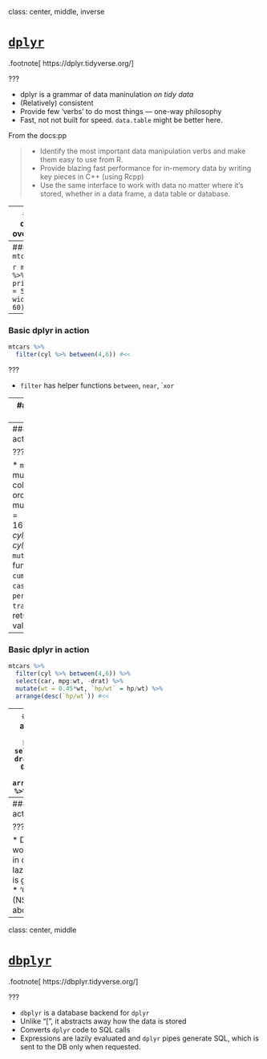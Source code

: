 class: center, middle, inverse

# [`dplyr`](https://dplyr.tidyverse.org/)

.footnote[
https://dplyr.tidyverse.org/
]

???

* dplyr is a grammar of data maninulation *on tidy data*
* (Relatively) consistent
* Provide few 'verbs' to do most things --- one-way philosophy
* Fast, not not built for speed. `data.table` might be better here.

From the docs:pp

> * Identify the most important data manipulation verbs and make them easy to use from R.
> * Provide blazing fast performance for in-memory data by writing key pieces in C++ (using Rcpp)
> * Use the same interface to work with data no matter where it's stored, whether in a data frame, a data table or database.

---
### dplyr overview

Core functionalty:

* `select()` columns
* `filter()` rows
* `arrange()` / sort rows
* `mutate()` and `transmute()`: add new columns

Reduce/summarize (groups of) rows with:

* `summarise()`, `summarize()`

and 

* `group_by()`, `ungroup()`



---
### `mtcars`


```r
mtcars %>% print(n = 5, width = 60)
```

---
### Basic dplyr in action
```r
mtcars %>% 
  filter(cyl %>% between(4,6)) #<<
```

???

* `filter` has helper functions `between`, `near`, ``xor`

---
### Basic dplyr in action
```r
mtcars %>% 
  filter(cyl %>% between(4,6)) %>% 
  select(car, mpg:wt, -drat) # also supports -(colX:colY)  #<<
```

???

* `select` has helper functions `starts_with`, `ends_with`, `contains`, `matches`


---
### Basic dplyr in action
```r
mtcars %>% 
  filter(cyl %>% between(4,6)) %>% 
  select(car, mpg:wt, -drat) %>%
  mutate(wt = 0.45*wt, `hp/wt` = hp/wt) #<<
```

???

* `mutate` supports multiple new columns, created in order
    - mtcars %>% mutate(cyl_disp_ccm = 16.387064*disp/cyl, cyl_disp_L = cyl_disp_ccm/1000)
* `mutate` has helper functions `cumall`, `cumany`, `recode`, `case_when`, `percent_rank`
* `transmute` would just return the derived value

---
### Basic dplyr in action
```r
mtcars %>% 
  filter(cyl %>% between(4,6)) %>%
  select(car, mpg:wt, -drat) %>%
  mutate(wt = 0.45*wt, `hp/wt` = hp/wt) %>%
  arrange(desc(`hp/wt`)) #<<
```

---
### Basic dplyr in action
```r
mtcars %>% 
  filter(cyl %>% between(4,6)) %>% 
  select(car, mpg:wt, -drat) %>%
  mutate(wt = 0.45*wt, `hp/wt` = hp/wt) %>% 
  arrange(desc(`hp/wt`)) %>% 
  group_by(cyl) #<<
```

---
### Basic dplyr in action
```r
mtcars %>% 
  filter(cyl %>% between(4,6)) %>% 
  select(car, mpg:wt, -drat) %>%
  mutate(wt = 0.45*wt, `hp/wt` = hp/wt) %>%
  arrange(desc(`hp/wt`)) %>% 
  group_by(cyl) %>%  
  summarize(mean_hpwt = mean(`hp/wt`), tanh = tanh(mean_hpwt)) #<<
```

???

* Doing the above it "[" would be a nightmare in comparison
* Again lazy evaluation, in order is generally supported.
* 'Context-refence' (NSE as Janus talked about last time)

---
class: center, middle

# [`dbplyr`](https://dbplyr.tidyverse.org/)

.footnote[
https://dbplyr.tidyverse.org/
]

???

* `dbplyr` is a database backend for `dplyr`
* Unlike "[", it abstracts away how the data is stored
* Converts `dplyr` code to SQL calls
* Expressions are lazily evaluated and `dplyr` pipes generate SQL, which is sent to the DB only when requested.
